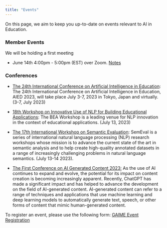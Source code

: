 ```yaml
---
title: "Events"
---
```


On this page, we aim to keep you up-to-date on events relevant to AI in Education.

### **Member Events**

We will be holding a first meeting

-   June 14th 4:00pm - 5:00pm (EST) over Zoom. [Notes](meetings/June14-202.html)

### **Conferences**

-   [The 24th International Conference on Artificial Intelligence in Education](https://www.aied2023.org/): The 24th International Conference on Artificial Intelligence in Education, AIED 2023, will take place July 3-7, 2023 in Tokyo, Japan and virtually. (3-7, July 2023)

-   [18th Workshop on Innovative Use of NLP for Building Educational Applications](https://sig-edu.org/bea/2023): The BEA Workshop is a leading venue for NLP innovation in the context of educational applications. (July 13, 2023)

-   [The 17th International Workshop on Semantic Evaluation](https://semeval.github.io/SemEval2023/): SemEval is a series of international natural language processing (NLP) research workshops whose mission is to advance the current state of the art in semantic analysis and to help create high-quality annotated datasets in a range of increasingly challenging problems in natural language semantics. (July 13-14 2023).

-   [The First Conference on AI Generated Content 2023:](https://www.icaigc.org/) As the use of AI continues to expand and evolve, the potential for its impact on content creation is becoming increasingly apparent. Recently, ChatGPT has made a significant impact and has helped to advance the development on the field of AI-generated content. AI-generated content can refer to a range of techniques and applications that use machine learning and deep learning models to automatically generate text, speech, or other forms of content that mimic human-generated content.

To register an event, please use the following form: [GAIME Event Registration](https://docs.google.com/forms/d/e/1FAIpQLSf5IC0p6U6EGrHQz_uSMe0rQ7PKse-ZiOfZiWEAYNo8N8DGTg/viewform?usp=sf_link)

